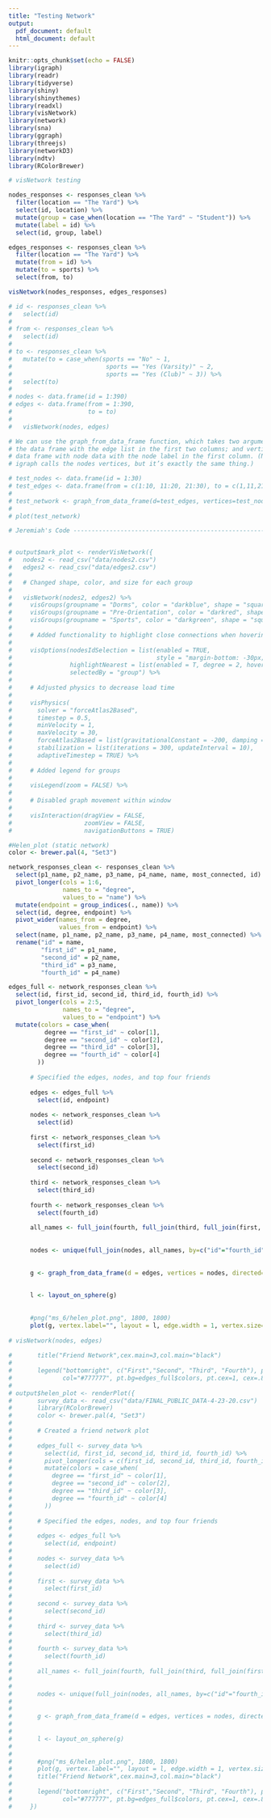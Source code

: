 ```yaml
---
title: "Testing Network"
output:
  pdf_document: default
  html_document: default
---
```


```r
knitr::opts_chunk$set(echo = FALSE)
library(igraph)
library(readr)
library(tidyverse)
library(shiny)
library(shinythemes)
library(readxl)
library(visNetwork)
library(network) 
library(sna)
library(ggraph)
library(threejs)
library(networkD3)
library(ndtv)
library(RColorBrewer)
```

```r
# visNetwork testing 

nodes_responses <- responses_clean %>%
  filter(location == "The Yard") %>%
  select(id, location) %>%
  mutate(group = case_when(location == "The Yard" ~ "Student")) %>%
  mutate(label = id) %>%
  select(id, group, label)

edges_responses <- responses_clean %>%
  filter(location == "The Yard") %>%
  mutate(from = id) %>%
  mutate(to = sports) %>%
  select(from, to)

visNetwork(nodes_responses, edges_responses)
```

```r
# id <- responses_clean %>%
#   select(id) 
# 
# from <- responses_clean %>%
#   select(id)
# 
# to <- responses_clean %>%
#   mutate(to = case_when(sports == "No" ~ 1,
#                          sports == "Yes (Varsity)" ~ 2,
#                          sports == "Yes (Club)" ~ 3)) %>%
#   select(to)
# 
# nodes <- data.frame(id = 1:390)
# edges <- data.frame(from = 1:390,
#                     to = to)
#   
#   visNetwork(nodes, edges)

```

```r
# We can use the graph_from_data_frame function, which takes two arguments: d,
# the data frame with the edge list in the first two columns; and vertices, a
# data frame with node data with the node label in the first column. (Note that
# igraph calls the nodes vertices, but it’s exactly the same thing.)

# test_nodes <- data.frame(id = 1:30)
# test_edges <- data.frame(from = c(1:10, 11:20, 21:30), to = c(1,11,21))
# 
# test_network <- graph_from_data_frame(d=test_edges, vertices=test_nodes, directed=F)
# 
# plot(test_network)
```

```r
# Jeremiah's Code ---------------------------------------------------------


# output$mark_plot <- renderVisNetwork({
#   nodes2 <- read_csv("data/nodes2.csv")
#   edges2 <- read_csv("data/edges2.csv")
#   
#   # Changed shape, color, and size for each group
#   
#   visNetwork(nodes2, edges2) %>%
#     visGroups(groupname = "Dorms", color = "darkblue", shape = "square", size = 65) %>%
#     visGroups(groupname = "Pre-Orientation", color = "darkred", shape = "square", size = 45) %>%
#     visGroups(groupname = "Sports", color = "darkgreen", shape = "square", size = 45) %>%
#     
#     # Added functionality to highlight close connections when hovering over node
#     
#     visOptions(nodesIdSelection = list(enabled = TRUE,
#                                        style = "margin-bottom: -30px; visibility: hidden"),
#                highlightNearest = list(enabled = T, degree = 2, hover = T),
#                selectedBy = "group") %>%
#     
#     # Adjusted physics to decrease load time
#     
#     visPhysics(
#       solver = "forceAtlas2Based", 
#       timestep = 0.5,
#       minVelocity = 1,
#       maxVelocity = 30,
#       forceAtlas2Based = list(gravitationalConstant = -200, damping = 1),
#       stabilization = list(iterations = 300, updateInterval = 10),
#       adaptiveTimestep = TRUE) %>%
#     
#     # Added legend for groups
#     
#     visLegend(zoom = FALSE) %>%
#     
#     # Disabled graph movement within window
#     
#     visInteraction(dragView = FALSE, 
#                    zoomView = FALSE,
#                    navigationButtons = TRUE)
```

```r
#Helen_plot (static network)
color <- brewer.pal(4, "Set3")

network_responses_clean <- responses_clean %>%
  select(p1_name, p2_name, p3_name, p4_name, name, most_connected, id) %>%
  pivot_longer(cols = 1:6,
               names_to = "degree",
               values_to = "name") %>%
  mutate(endpoint = group_indices(., name)) %>%
  select(id, degree, endpoint) %>%
  pivot_wider(names_from = degree,
              values_from = endpoint) %>%
  select(name, p1_name, p2_name, p3_name, p4_name, most_connected) %>%
  rename("id" = name,
         "first_id" = p1_name,
         "second_id" = p2_name,
         "third_id" = p3_name,
         "fourth_id" = p4_name)

edges_full <- network_responses_clean %>%
  select(id, first_id, second_id, third_id, fourth_id) %>%
  pivot_longer(cols = 2:5,
               names_to = "degree", 
               values_to = "endpoint") %>%
  mutate(colors = case_when(
          degree == "first_id" ~ color[1],
          degree == "second_id" ~ color[2],
          degree == "third_id" ~ color[3],
          degree == "fourth_id" ~ color[4]
        ))
      
      # Specified the edges, nodes, and top four friends
      
      edges <- edges_full %>% 
        select(id, endpoint)
      
      nodes <- network_responses_clean %>% 
        select(id) 
      
      first <- network_responses_clean %>% 
        select(first_id) 
      
      second <- network_responses_clean %>% 
        select(second_id) 
      
      third <- network_responses_clean %>% 
        select(third_id) 
      
      fourth <- network_responses_clean %>% 
        select(fourth_id) 
      
      all_names <- full_join(fourth, full_join(third, full_join(first, second, by = c("first_id"="second_id")), by=c("third_id" = "first_id")), by=c("fourth_id" = "third_id"))
      
      
      nodes <- unique(full_join(nodes, all_names, by=c("id"="fourth_id")))
      
      
      g <- graph_from_data_frame(d = edges, vertices = nodes, directed=FALSE)
      
      
      l <- layout_on_sphere(g)
      
      
      #png("ms_6/helen_plot.png", 1800, 1800) 
      plot(g, vertex.label="", layout = l, edge.width = 1, vertex.size=0.5, edge.color = edges_full$colors)
      
# visNetwork(nodes, edges)
      
#       title("Friend Network",cex.main=3,col.main="black")
#       
#       legend("bottomright", c("First","Second", "Third", "Fourth"), pch=21,
#              col="#777777", pt.bg=edges_full$colors, pt.cex=1, cex=.8)
# 
# output$helen_plot <- renderPlot({
#       survey_data <- read_csv("data/FINAL_PUBLIC_DATA-4-23-20.csv") 
#       library(RColorBrewer)
#       color <- brewer.pal(4, "Set3") 
#       
#       # Created a friend network plot
#       
#       edges_full <- survey_data %>% 
#         select(id, first_id, second_id, third_id, fourth_id) %>% 
#         pivot_longer(cols = c(first_id, second_id, third_id, fourth_id), names_to = "degree", values_to = "endpoint") %>% 
#         mutate(colors = case_when(
#           degree == "first_id" ~ color[1],
#           degree == "second_id" ~ color[2],
#           degree == "third_id" ~ color[3],
#           degree == "fourth_id" ~ color[4]
#         ))
#       
#       # Specified the edges, nodes, and top four friends
#       
#       edges <- edges_full %>% 
#         select(id, endpoint)
#       
#       nodes <- survey_data %>% 
#         select(id) 
#       
#       first <- survey_data %>% 
#         select(first_id) 
#       
#       second <- survey_data %>% 
#         select(second_id) 
#       
#       third <- survey_data %>% 
#         select(third_id) 
#       
#       fourth <- survey_data %>% 
#         select(fourth_id) 
#       
#       all_names <- full_join(fourth, full_join(third, full_join(first, second, by = c("first_id"="second_id")), by=c("third_id" = "first_id")), by=c("fourth_id" = "third_id"))
#       
#       
#       nodes <- unique(full_join(nodes, all_names, by=c("id"="fourth_id")))
#       
#       
#       g <- graph_from_data_frame(d = edges, vertices = nodes, directed=FALSE)
#       
#       
#       l <- layout_on_sphere(g)
#       
#       
#       #png("ms_6/helen_plot.png", 1800, 1800) 
#       plot(g, vertex.label="", layout = l, edge.width = 1, vertex.size=0.5, edge.color = edges_full$colors)
#       title("Friend Network",cex.main=3,col.main="black")
#       
#       legend("bottomright", c("First","Second", "Third", "Fourth"), pch=21,
#              col="#777777", pt.bg=edges_full$colors, pt.cex=1, cex=.8)
#     })
```

